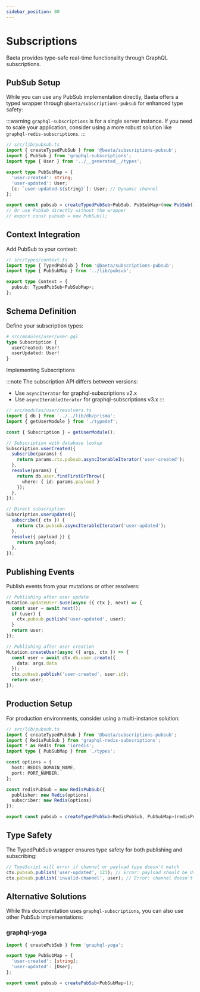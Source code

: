 ```yaml
---
sidebar_position: 80
---
```


# Subscriptions

Baeta provides type-safe real-time functionality through GraphQL subscriptions.

## PubSub Setup

While you can use any PubSub implementation directly, Baeta offers a typed wrapper through `@baeta/subscriptions-pubsub` for enhanced type safety:

:::warning
`graphql-subscriptions` is for a single server instance. If you need to scale your application, consider using a more robust solution like `graphql-redis-subscriptions`.
:::

```typescript
// src/lib/pubsub.ts
import { createTypedPubSub } from '@baeta/subscriptions-pubsub';
import { PubSub } from 'graphql-subscriptions';
import type { User } from '../__generated__/types';

export type PubSubMap = {
  'user-created': string;
  'user-updated': User;
  [c: `user-updated-${string}`]: User; // Dynamic channel
};

export const pubsub = createTypedPubSub<PubSub, PubSubMap>(new PubSub());
// Or use PubSub directly without the wrapper
// export const pubsub = new PubSub();
```

## Context Integration

Add PubSub to your context:

```typescript
// src/types/context.ts
import type { TypedPubSub } from '@baeta/subscriptions-pubsub';
import type { PubSubMap } from '../lib/pubsub';

export type Context = {
  pubsub: TypedPubSub<PubSubMap>;
};
```

## Schema Definition

Define your subscription types:

```graphql
# src/modules/user/user.gql
type Subscription {
  userCreated: User!
  userUpdated: User!
}
```

Implementing Subscriptions

:::note
The subscription API differs between versions:
- Use `asyncIterator` for graphql-subscriptions v2.x
- Use `asyncIterableIterator` for graphql-subscriptions v3.x
:::

```typescript
// src/modules/user/resolvers.ts
import { db } from '../../lib/db/prisma';
import { getUserModule } from './typedef';

const { Subscription } = getUserModule();

// Subscription with database lookup
Subscription.userCreated({
  subscribe(params) {
    return params.ctx.pubsub.asyncIterableIterator('user-created');
  },
  resolve(params) {
    return db.user.findFirstOrThrow({ 
      where: { id: params.payload } 
    });
  },
});

// Direct subscription
Subscription.userUpdated({
  subscribe({ ctx }) {
    return ctx.pubsub.asyncIterableIterator('user-updated');
  },
  resolve({ payload }) {
    return payload;
  },
});
```

## Publishing Events

Publish events from your mutations or other resolvers:

```typescript
// Publishing after user update
Mutation.updateUser.$use(async ({ ctx }, next) => {
  const user = await next();
  if (user) {
    ctx.pubsub.publish('user-updated', user);
  }
  return user;
});

// Publishing after user creation
Mutation.createUser(async ({ args, ctx }) => {
  const user = await ctx.db.user.create({
    data: args.data
  });
  ctx.pubsub.publish('user-created', user.id);
  return user;
});
```

## Production Setup

For production environments, consider using a multi-instance solution:

```typescript
// src/lib/pubsub.ts
import { createTypedPubSub } from '@baeta/subscriptions-pubsub';
import { RedisPubSub } from 'graphql-redis-subscriptions';
import * as Redis from 'ioredis';
import type { PubSubMap } from './types';

const options = {
  host: REDIS_DOMAIN_NAME,
  port: PORT_NUMBER,
};

const redisPubSub = new RedisPubSub({
  publisher: new Redis(options),
  subscriber: new Redis(options)
});

export const pubsub = createTypedPubSub<RedisPubSub, PubSubMap>(redisPubSub);
```

## Type Safety

The TypedPubSub wrapper ensures type safety for both publishing and subscribing:

```typescript
// TypeScript will error if channel or payload type doesn't match
ctx.pubsub.publish('user-updated', 123); // Error: payload should be User
ctx.pubsub.publish('invalid-channel', user); // Error: channel doesn't exist
```

## Alternative Solutions

While this documentation uses `graphql-subscriptions`, you can also use other PubSub implementations:

### graphql-yoga

```typescript
import { createPubSub } from 'graphql-yoga';

export type PubSubMap = {
  'user-created': [string];
  'user-updated': [User];
};

export const pubsub = createPubSub<PubSubMap>();
```